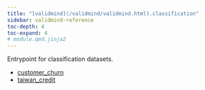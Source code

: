```yaml
---
title: "[validmind](/validmind/validmind.html).classification"
sidebar: validmind-reference
toc-depth: 4
toc-expand: 4
# module.qmd.jinja2
---
```


<!-- docstring.jinja2 -->

Entrypoint for classification datasets.

- [customer_churn](classification/customer_churn.qmd)
- [taiwan_credit](classification/taiwan_credit.qmd)
